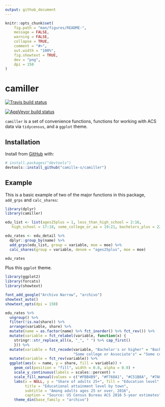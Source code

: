 ```yaml
---
output: github_document
---
```


<!-- README.md is generated from README.Rmd. Please edit that file -->

```r
knitr::opts_chunk$set(
	fig.path = "man/figures/README-",
	message = FALSE,
	warning = FALSE,
	collapse = TRUE,
	comment = "#>",
	out.width = "100%",
	fig.showtext = TRUE,
	dev = "png",
	dpi = 150
)
```
# camiller

[![Travis build status](https://travis-ci.org/camille-s/camiller.svg?branch=master)](https://travis-ci.org/camille-s/camiller)

[![AppVeyor build status](https://ci.appveyor.com/api/projects/status/github/camille-s/camiller?branch=master&svg=true)](https://ci.appveyor.com/project/camille-s/camiller)

`camiller` is a set of convenience functions, functions for working with ACS data via `tidycensus`, and a `ggplot` theme.

## Installation

Install from [GitHub](https://github.com/) with:

``` r
# install.packages("devtools")
devtools::install_github("camille-s/camiller")
```

## Example

This is a basic example of two of the major functions in this package, `add_grps` and `calc_shares`:

```r
library(dplyr)
library(camiller)

edu_list <- list(ages25plus = 1, less_than_high_school = 2:16,
   high_school = 17:18, some_college_or_aa = 19:21, bachelors_plus = 22:25)

edu_rates <- edu_detail %>%
  dplyr::group_by(name) %>%
  add_grps(edu_list, group = variable, moe = moe) %>%
  calc_shares(group = variable, denom = "ages25plus", moe = moe)

edu_rates
```

Plus this `ggplot` theme.

```r
library(ggplot2)
library(forcats)
library(showtext)

font_add_google("Archivo Narrow", "archivo")
showtext_auto()
showtext_opts(dpi = 150)

edu_rates %>%
  ungroup() %>%
  filter(!is.na(share)) %>%
  arrange(variable, share) %>%
  mutate(name = as.factor(name) %>% fct_inorder() %>% fct_rev()) %>%
  mutate(variable = fct_relabel(variable, function(x) {
    stringr::str_replace_all(x, "_", " ") %>% cap_first()
    })) %>%
  mutate(variable = fct_recode(variable, "Bachelor's or higher" = "Bachelors plus", 
                               "Some college or Associate's" = "Some college or aa")) %>%
  mutate(variable = fct_rev(variable)) %>%
  ggplot(aes(x = name, y = share, fill = variable)) +
    geom_col(position = "fill", width = 0.8, alpha = 0.9) +
    scale_y_continuous(labels = scales::percent) +
    scale_fill_manual(values = c("#FBB4B9", "#F768A1", "#C51B8A", "#7A0177")) +
    labs(x = NULL, y = "Share of adults 25+", fill = "Education level", 
         title = "Educational attainment level by town", 
         subtitle = "Among adults ages 25 or over, 2016", 
         caption = "Source: US Census Bureau ACS 2016 5-year estimates") +
    theme_din(base_family = "archivo")
```


